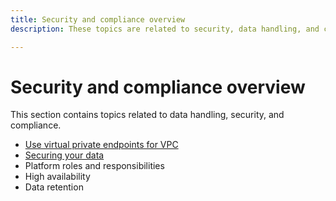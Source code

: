 ```yaml
---
title: Security and compliance overview
description: These topics are related to security, data handling, and compliance.

---
```


# Security and compliance overview

This section contains topics related to data handling, security, and compliance. 

* [Use virtual private endpoints for VPC](/docs/security/virtual-private-endpoints)
* [Securing your data](/docs/security/secure-data)
* Platform roles and responsibilities
* High availability
* Data retention